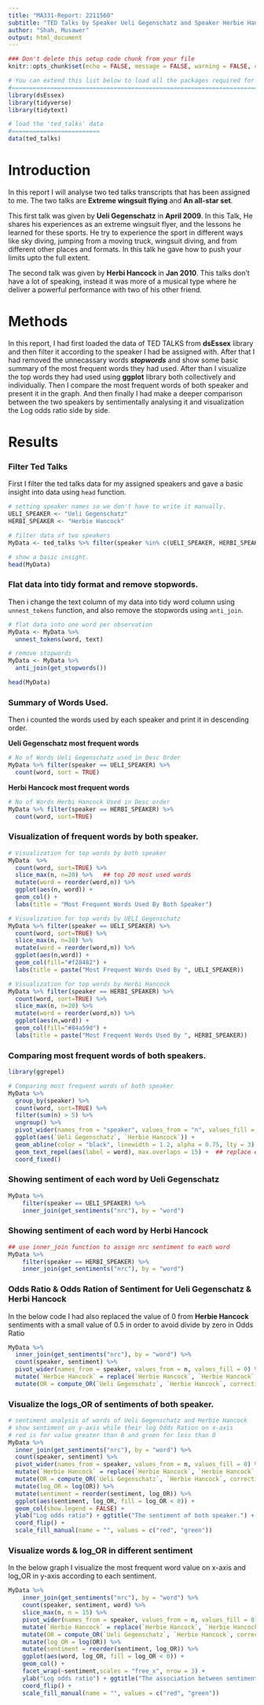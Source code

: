 ```yaml
---
title: "MA331-Report: 2211560"
subtitle: "TED Talks by Speaker Ueli Gegenschatz and Speaker Herbie Hancock"
author: "Shah, Musawer"
output: html_document
---
```


```r
### Don't delete this setup code chunk from your file
knitr::opts_chunk$set(echo = FALSE, message = FALSE, warning = FALSE, comment = NULL)   ## DON'T ALTER THIS: this is to prevent printing the code or any unnecessary addition in your final "html" report file.

# You can extend this list below to load all the packages required for your analyses:
#====================================================================================
library(dsEssex)
library(tidyverse)
library(tidytext)

# load the 'ted_talks' data
#=========================
data(ted_talks)
```

# Introduction

In this report I will analyse two ted talks transcripts that has been assigned to me. The two talks are **Extreme wingsuit flying** and **An all-star set**.

This first talk was given by **Ueli Gegenschatz** in **April 2009**. In this Talk, He shares his experiences as an extreme wingsuit flyer, and the lessons he learned for these sports. He try to experience the sport in different ways like sky diving, jumping from a moving truck, wingsuit diving, and from different other places and formats. In this talk he gave how to push your limits upto the full extent.

The second talk was given by **Herbi Hancock** in **Jan 2010**. This talks don't have a lot of speaking, instead it was more of a musical type where he deliver a powerful performance with two of his other friend.

# Methods

In this report, I had first loaded the data of TED TALKS from **dsEssex** library and then filter it according to the speaker I had be assigned with. After that I had removed the unnecassary words ***stopwords*** and show some basic summary of the most frequent words they had used. After than I visualize the top words they had used using **ggplot** library both collectively and individually. Then I compare the most frequent words of both speaker and present it in the graph. And then finally I had make a deeper comparison between the two speakers by sentimentally analysing it and visualization the Log odds ratio side by side.

# Results

### Filter Ted Talks

First I filter the ted talks data for my assigned speakers and gave a basic insight into data using `head` function.

```r
# setting speaker names so we don't have to write it manually.
UELI_SPEAKER <- "Ueli Gegenschatz"
HERBI_SPEAKER <- "Herbie Hancock"

# filter data of two speakers
MyData <- ted_talks %>% filter(speaker %in% c(UELI_SPEAKER, HERBI_SPEAKER))

# show a basic insight.
head(MyData)
```

### Flat data into tidy format and remove stopwords.

Then i change the text column of my data into tidy word column using `unnest_tokens` function, and also remove the stopwords using `anti_join`.

```r
# flat data into one word per observation
MyData <- MyData %>%
  unnest_tokens(word, text)

# remove stopwords
MyData <- MyData %>%
  anti_join(get_stopwords())

head(MyData)
```

### Summary of Words Used.

Then i counted the words used by each speaker and print it in descending order.

**Ueli Gegenschatz most frequent words**

```r
# No of Words Ueli Gegenschatz used in Desc Order
MyData %>% filter(speaker == UELI_SPEAKER) %>%
  count(word, sort = TRUE)
```

**Herbi Hancock most frequent words**

```r
# No of Words Herbi Hancock Used in Desc order
MyData %>% filter(speaker == HERBI_SPEAKER) %>%
  count(word, sort=TRUE)
```

### Visualization of frequent words by both speaker.

```r
# Visualization for top words by both speaker
MyData  %>%
  count(word, sort=TRUE) %>%
  slice_max(n, n=20) %>%   ## top 20 most used words
  mutate(word = reorder(word,n)) %>%
  ggplot(aes(n, word)) + 
  geom_col() +
  labs(title = "Most Frequent Words Used By Both Speaker")
```

```r
# Visualization for top words by UELI Gegenschatz
MyData %>% filter(speaker == UELI_SPEAKER) %>%
  count(word, sort=TRUE) %>%
  slice_max(n, n=20) %>%
  mutate(word = reorder(word,n)) %>%
  ggplot(aes(n,word)) +
  geom_col(fill="#f28482") + 
  labs(title = paste("Most Frequent Words Used By ", UELI_SPEAKER))
```

```r
# Visualization for top words by Herbi Hancock
MyData %>% filter(speaker == HERBI_SPEAKER) %>%
  count(word, sort=TRUE) %>%
  slice_max(n, n=20) %>%
  mutate(word = reorder(word,n)) %>%
  ggplot(aes(n,word)) +
  geom_col(fill="#84a59d") + 
  labs(title = paste("Most Frequent Words Used By ", HERBI_SPEAKER))
```

### Comparing most frequent words of both speakers.

```r
library(ggrepel)

# Comparing most frequent words of both speaker
MyData %>%
  group_by(speaker) %>%
  count(word, sort=TRUE) %>%
  filter(sum(n) > 5) %>%
  ungroup() %>%
  pivot_wider(names_from = "speaker", values_from = "n", values_fill = 0) %>%
  ggplot(aes(`Ueli Gegenschatz`, `Herbie Hancock`)) +
  geom_abline(color = "black", linewidth = 1.2, alpha = 0.75, lty = 3) +
  geom_text_repel(aes(label = word), max.overlaps = 15) +  ## replace each point with actual word.
  coord_fixed()
```

### Showing sentiment of each word by Ueli Gegenschatz

```r
MyData %>%
    filter(speaker == UELI_SPEAKER) %>%
    inner_join(get_sentiments("nrc"), by = "word")
```

### Showing sentiment of each word by Herbi Hancock

```r
## use inner_join function to assign nrc sentiment to each word
MyData %>%
    filter(speaker == HERBI_SPEAKER) %>%
    inner_join(get_sentiments("nrc"), by = "word")
```

### Odds Ratio & Odds Ration of Sentiment for Ueli Gegenschatz & Herbi Hancock

In the below code I had also replaced the value of 0 from **Herbie Hancock** sentiments with a small value of 0.5 in order to avoid divide by zero in Odds Ratio

```r
MyData %>%
  inner_join(get_sentiments("nrc"), by = "word") %>%
  count(speaker, sentiment) %>%
  pivot_wider(names_from = speaker, values_from = n, values_fill = 0) %>%
  mutate(`Herbie Hancock` = replace(`Herbie Hancock`, `Herbie Hancock` == 0,0.5)) %>%
  mutate(OR = compute_OR(`Ueli Gegenschatz`, `Herbie Hancock`, correction = FALSE), log_OR = log(OR), sentiment = reorder(sentiment, log_OR))

```

### Visualize the logs_OR of sentiments of both speaker.


```r
# sentiment analysis of words of Ueli Gegenschatz and Herbie Hancock
# show sentiment on y-axis while their log Odds Ration on x-axis
# red is for value greater than 0 and green for less than 0
MyData %>%
  inner_join(get_sentiments("nrc"), by = "word") %>%
  count(speaker, sentiment) %>%
  pivot_wider(names_from = speaker, values_from = n, values_fill = 0) %>%
  mutate(`Herbie Hancock` = replace(`Herbie Hancock`, `Herbie Hancock` == 0,0.5)) %>%
  mutate(OR = compute_OR(`Ueli Gegenschatz`, `Herbie Hancock`, correction = FALSE)) %>%
  mutate(log_OR = log(OR)) %>%
  mutate(sentiment = reorder(sentiment, log_OR)) %>%
  ggplot(aes(sentiment, log_OR, fill = log_OR < 0)) +
  geom_col(show.legend = FALSE) +
  ylab("Log odds ratio") + ggtitle("The sentiment of both speaker.") +
  coord_flip() +
  scale_fill_manual(name = "", values = c("red", "green"))

```

### Visualize words & log_OR in different sentiment
In the below graph I visualize the most frequent word value on x-axis and log_OR in y-axis according to each sentiment. 

```r
MyData %>%
    inner_join(get_sentiments("nrc"), by = "word") %>%
    count(speaker, sentiment, word) %>%
    slice_max(n, n = 15) %>%
    pivot_wider(names_from = speaker, values_from = n, values_fill = 0) %>%
    mutate(`Herbie Hancock` = replace(`Herbie Hancock`, `Herbie Hancock` == 0,0.5)) %>%
    mutate(OR = compute_OR(`Ueli Gegenschatz`, `Herbie Hancock`, correction = FALSE)) %>%
    mutate(log_OR = log(OR)) %>%
    mutate(sentiment = reorder(sentiment, log_OR)) %>%
    ggplot(aes(word, log_OR, fill = log_OR < 0)) +
    geom_col() +
    facet_wrap(~sentiment,scales = "free_x", nrow = 3) +
    ylab("Log odds ratio") + ggtitle("The association between sentiment of both speaker.") +
    coord_flip() +
    scale_fill_manual(name = "", values = c("red", "green"))
```
